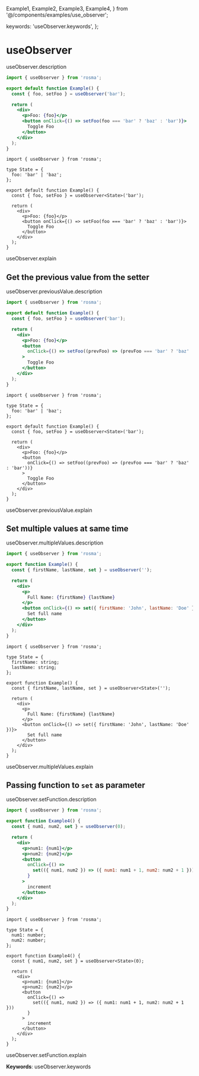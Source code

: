   Example1,
  Example2,
  Example3,
  Example4,
} from '@/components/examples/use_observer';

  keywords: 'useObserver.keywords',
};

# useObserver

useObserver.description

```jsx
import { useObserver } from 'rosma';

export default function Example() {
  const { foo, setFoo } = useObserver('bar');

  return (
    <div>
      <p>Foo: {foo}</p>
      <button onClick={() => setFoo(foo === 'bar' ? 'baz' : 'bar')}>
        Toggle Foo
      </button>
    </div>
  );
}
```

```tsx
import { useObserver } from 'rosma';

type State = {
  foo: 'bar' | 'baz';
};

export default function Example() {
  const { foo, setFoo } = useObserver<State>('bar');

  return (
    <div>
      <p>Foo: {foo}</p>
      <button onClick={() => setFoo(foo === 'bar' ? 'baz' : 'bar')}>
        Toggle Foo
      </button>
    </div>
  );
}
```

<Example1 />

useObserver.explain

## Get the previous value from the setter

useObserver.previousValue.description

```jsx
import { useObserver } from 'rosma';

export default function Example() {
  const { foo, setFoo } = useObserver('bar');

  return (
    <div>
      <p>Foo: {foo}</p>
      <button
        onClick={() => setFoo((prevFoo) => (prevFoo === 'bar' ? 'baz' : 'bar'))}
      >
        Toggle Foo
      </button>
    </div>
  );
}
```

```tsx
import { useObserver } from 'rosma';

type State = {
  foo: 'bar' | 'baz';
};

export default function Example() {
  const { foo, setFoo } = useObserver<State>('bar');

  return (
    <div>
      <p>Foo: {foo}</p>
      <button
        onClick={() => setFoo((prevFoo) => (prevFoo === 'bar' ? 'baz' : 'bar'))}
      >
        Toggle Foo
      </button>
    </div>
  );
}
```

<Example2 />

useObserver.previousValue.explain

## Set multiple values at same time

useObserver.multipleValues.description

```jsx
import { useObserver } from 'rosma';

export function Example() {
  const { firstName, lastName, set } = useObserver('');

  return (
    <div>
      <p>
        Full Name: {firstName} {lastName}
      </p>
      <button onClick={() => set({ firstName: 'John', lastName: 'Doe' })}>
        Set full name
      </button>
    </div>
  );
}
```

```tsx
import { useObserver } from 'rosma';

type State = {
  firstName: string;
  lastName: string;
};

export function Example() {
  const { firstName, lastName, set } = useObserver<State>('');

  return (
    <div>
      <p>
        Full Name: {firstName} {lastName}
      </p>
      <button onClick={() => set({ firstName: 'John', lastName: 'Doe' })}>
        Set full name
      </button>
    </div>
  );
}
```

<Example3 />

useObserver.multipleValues.explain

## Passing function to `set` as parameter

useObserver.setFunction.description

```jsx
import { useObserver } from 'rosma';

export function Example4() {
  const { num1, num2, set } = useObserver(0);

  return (
    <div>
      <p>num1: {num1}</p>
      <p>num2: {num2}</p>
      <button
        onClick={() =>
          set(({ num1, num2 }) => ({ num1: num1 + 1, num2: num2 + 1 }))
        }
      >
        increment
      </button>
    </div>
  );
}
```

```tsx
import { useObserver } from 'rosma';

type State = {
  num1: number;
  num2: number;
};

export function Example4() {
  const { num1, num2, set } = useObserver<State>(0);

  return (
    <div>
      <p>num1: {num1}</p>
      <p>num2: {num2}</p>
      <button
        onClick={() =>
          set(({ num1, num2 }) => ({ num1: num1 + 1, num2: num2 + 1 }))
        }
      >
        increment
      </button>
    </div>
  );
}
```

useObserver.setFunction.explain

<Example4 />

**Keywords**: useObserver.keywords
